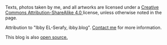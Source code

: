<Div style={{textAlign: 'center'}}>
    <SocialLinks justifyContent='center' fontSize={40} />
    <Div>
        <p>
        Texts, photos taken by me, and all artworks are licensed under a <A 
            href="https://creativecommons.org/licenses/by-sa/4.0/" 
            target="_blank">
            Creative Commons Attribution-ShareAlike 4.0
        </A> license, 
        unless otherwise noted in the page.
        </p>
        <p>
        Attribution to "Ibby EL-Serafy, ibby.blog". <A href="mailto:theibbster@protonmail.com">Contact me</A> for more information.
        </p>
        <p>
        This blog is also <A href="https://github.com/PARC6502/ibby.blog" target="_blank">open source.</A>
        </p>
    </Div>
</Div>